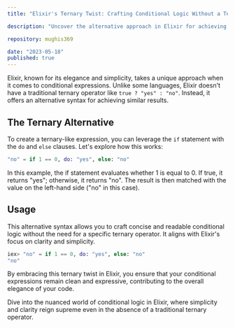 ```yaml
---
title: "Elixir's Ternary Twist: Crafting Conditional Logic Without a Ternary Operator"

description: "Uncover the alternative approach in Elixir for achieving ternary-like conditional expressions in the absence of a traditional ternary operator."

repository: mughis369

date: "2023-05-18"
published: true
---
```


Elixir, known for its elegance and simplicity, takes a unique approach when it comes to conditional expressions. Unlike some languages, Elixir doesn't have a traditional ternary operator like `true ? "yes" : "no"`. Instead, it offers an alternative syntax for achieving similar results.

## The Ternary Alternative

To create a ternary-like expression, you can leverage the `if` statement with the `do` and `else` clauses. Let's explore how this works:

```elixir
"no" = if 1 == 0, do: "yes", else: "no"
```
In this example, the if statement evaluates whether 1 is equal to 0. If true, it returns "yes"; otherwise, it returns "no". The result is then matched with the value on the left-hand side ("no" in this case).

## Usage
This alternative syntax allows you to craft concise and readable conditional logic without the need for a specific ternary operator. It aligns with Elixir's focus on clarity and simplicity.
```elixir
iex> "no" = if 1 == 0, do: "yes", else: "no"
"no"
```

By embracing this ternary twist in Elixir, you ensure that your conditional expressions remain clean and expressive, contributing to the overall elegance of your code.

Dive into the nuanced world of conditional logic in Elixir, where simplicity and clarity reign supreme even in the absence of a traditional ternary operator.